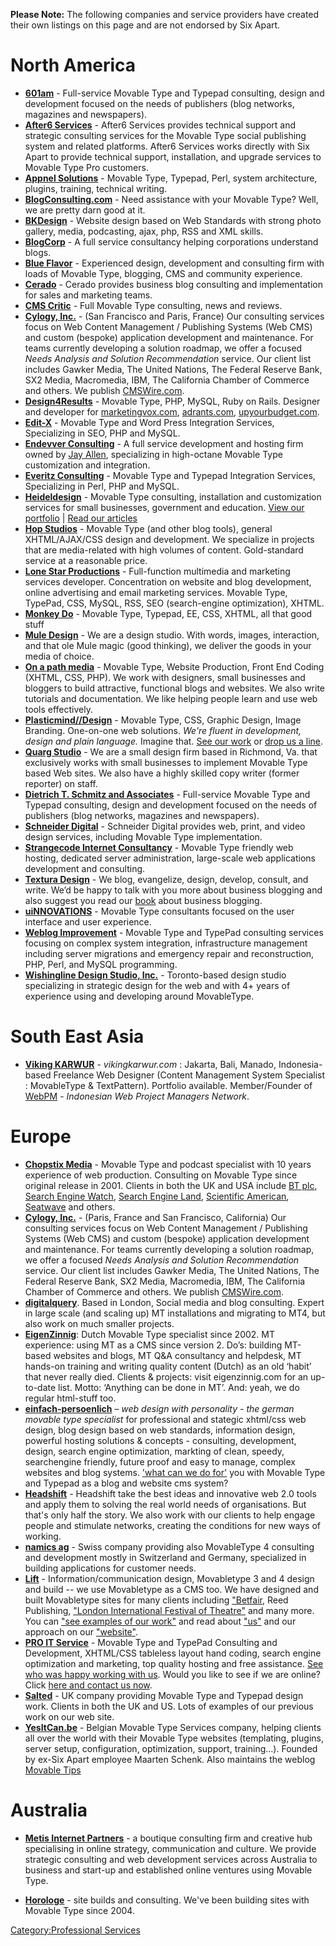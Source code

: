 '''Please Note:''' The following companies and service providers have created their own listings on this page and are not endorsed by Six Apart.

= North America =

* [http://601am.com '''601am'''] - Full-service Movable Type and Typepad consulting, design and development focused on the needs of publishers (blog networks, magazines and newspapers).
* [http://after6services.com/ '''After6 Services'''] - After6 Services provides technical support and strategic consulting services for the Movable Type social publishing system and related platforms.  After6 Services works directly with Six Apart to provide technical support, installation, and upgrade services to Movable Type Pro customers.
* [http://appnel.com/ '''Appnel Solutions'''] - Movable Type, Typepad, Perl, system architecture, plugins, training, technical writing.
* [http://www.blogconsulting.com/ '''BlogConsulting.com'''] - Need assistance with your Movable Type? Well, we are pretty darn good at it.
* [http://www.bkdesign.ca/ '''BKDesign'''] - Website design based on Web Standards with strong photo gallery, media, podcasting, ajax, php, RSS and XML skills.
* [http://www.blogcorp.com/ '''BlogCorp'''] - A full service consultancy helping corporations understand blogs.
* [http://www.blueflavor.com/ '''Blue Flavor'''] -  Experienced design, development and consulting firm with loads of Movable Type, blogging, CMS and community experience.
* [http://www.cerado.com/ '''Cerado'''] - Cerado provides business blog consulting and implementation for sales and marketing teams.
* [http://cmscritic.com/ '''CMS Critic'''] - Full Movable Type consulting, news and reviews.
* [http://www.cylogy.com/ '''Cylogy, Inc.'''] - (San Francisco and Paris, France) Our consulting services focus on Web Content Management / Publishing Systems (Web CMS) and custom (bespoke) application development and maintenance. For teams currently developing a solution roadmap, we offer a focused ''Needs Analysis and Solution Recommendation'' service. Our client list includes Gawker Media, The United Nations, The Federal Reserve Bank, SX2 Media, Macromedia, IBM, The California Chamber of Commerce and others. We publish [http://www.cmswire.com/ CMSWire.com].  
* [http://www.design4results.com '''Design4Results'''] - Movable Type, PHP, MySQL, Ruby on Rails. Designer and developer for [http://www.marketingvox.com marketingvox.com], [http://www.adrants.com adrants.com], [http://www.upyourbudget.com upyourbudget.com].
* [http://www.edit-x.com '''Edit-X'''] - Movable Type and Word Press Integration Services, Specializing in SEO, PHP and MySQL.
* [http://endevver.com '''Endevver Consulting'''] - A full service development and hosting firm owned by [[Jay Allen]], specializing in high-octane Movable Type customization and integration.
* [http://www.everitz.com '''Everitz Consulting'''] - Movable Type and Typepad Integration Services, Specializing in Perl, PHP and MySQL.
* [http://www.heideldesign.com '''Heideldesign'''] - Movable Type consulting, installation and customization services for small businesses, government and education. [http://www.heideldesign.com/web View our portfolio] | [http://www.heideldesign.com/articles Read our articles]
* [http://www.hopstudios.com/ '''Hop Studios'''] - Movable Type (and other blog tools), general XHTML/AJAX/CSS design and development. We specialize in projects that are media-related with high volumes of content. Gold-standard service at a reasonable price.
* [http://www.lonestarproductions.com '''Lone Star Productions'''] - Full-function multimedia and marketing services developer. Concentration on website and blog development, online advertising and email marketing services. Movable Type, TypePad, CSS, MySQL, RSS, SEO (search-engine optimization), XHTML.
* [http://monkeydo.biz '''Monkey Do'''] - Movable Type, Typepad, EE, CSS, XHTML, all that good stuff
* [http://www.muledesign.com/ '''Mule Design'''] - We are a design studio. With words, images, interaction, and that ole Mule magic (good thinking), we deliver the goods in your media of choice.
* [http://www.onapathmedia.com/ '''On a path media'''] - Movable Type, Website Production, Front End Coding (XHTML, CSS, PHP). We work with designers, small businesses and bloggers to build attractive, functional blogs and websites. We also write tutorials and documentation. We like helping people learn and use web tools effectively. 
* [http://www.plasticmind.com '''Plasticmind//Design'''] - Movable Type, CSS, Graphic Design, Image Branding.  One-on-one web solutions.  ''We're fluent in development, design and plain language.''  Imagine that.  [http://plasticmind.com/portfolio/ See our work] or [http://plasticmind.com/contact/ drop us a line].
* [http://www.quarg.com/ '''Quarg Studio'''] - We are a small design firm based in Richmond, Va. that exclusively works with small businesses to implement Movable Type based Web sites. We also have a highly skilled copy writer (former reporter) on staff.
* [http://www.dtschmitz.com/ '''Dietrich T. Schmitz and Associates'''] - Full-service Movable Type and Typepad consulting, design and development focused on the needs of publishers (blog networks, magazines and newspapers).
* [http://schneiderdigital.com/ '''Schneider Digital'''] - Schneider Digital provides web, print, and video design services, including Movable Type implementation.
* [http://www.strangecode.com/ '''Strangecode Internet Consultancy'''] - Movable Type friendly web hosting, dedicated server administration, large-scale web applications development and consulting.
* [http://texturadesign.com/ '''Textura Design'''] - We blog, evangelize, design, develop, consult, and write. We’d be happy to talk with you more about business blogging and also suggest you read our [http://www.blogbusinessbook.com/ book] about business blogging.
* [http://uinnovations.com/ '''uiNNOVATIONS'''] - Movable Type consultants focused on the user interface and user experience.
* [http://www.weblogimprovement.com/ '''Weblog Improvement'''] - Movable Type and TypePad consulting services focusing on complex system integration, infrastructure management including server migrations and emergency repair and reconstruction, PHP, Perl, and MySQL programming.
* [http://www.wishingline.com/ '''Wishingline Design Studio, Inc.'''] - Toronto-based design studio specializing in strategic design for the web and with 4+ years of experience using and developing around MovableType.

= South East Asia =

* [http://www.vikingkarwur.com '''Viking KARWUR'''] - ''vikingkarwur.com'' : Jakarta, Bali, Manado, Indonesia-based Freelance Web Designer (Content Management System Specialist : MovableType & TextPattern). Portfolio available. Member/Founder of [http://groups.yahoo.com/group/webpm/ WebPM] - ''Indonesian Web Project Managers Network''.

= Europe =

* [http://www.chopstixmedia.com/ '''Chopstix Media'''] - Movable Type and podcast specialist with 10 years experience of web production. Consulting on Movable Type since original release in 2001. Clients in both the UK and USA include [http://blog.btbroadbandoffice.com/ BT plc], [http://www.searchenginewatch.com/ Search Engine Watch], [http://www.searchengineland.com/ Search Engine Land], [http://www.60secondscience.com/ Scientific American], [http://www.seatwave.com/ Seatwave] and others.
* [http://www.cylogy.com/ '''Cylogy, Inc.'''] - (Paris, France and San Francisco, California) Our consulting services focus on Web Content Management / Publishing Systems (Web CMS) and custom (bespoke) application development and maintenance. For teams currently developing a solution roadmap, we offer a focused ''Needs Analysis and Solution Recommendation'' service. Our client list includes Gawker Media, The United Nations, The Federal Reserve Bank, SX2 Media, Macromedia, IBM, The California Chamber of Commerce and others. We publish [http://www.cmswire.com/ CMSWire.com]. 
* [http://www.digitalquery.com/ '''digitalquery''']. Based in London, Social media and blog consulting. Expert in large scale (and scaling up) MT installations and migrating to MT4, but also work on much smaller projects. 
* [http://www.eigenzinnig.com/ '''EigenZinnig''']: Dutch Movable Type specialist since 2002. MT experience: using MT as a CMS since version 2. Do’s: building MT-based websites and blogs, MT Q&A consultancy and helpdesk, MT hands-on training and writing quality content (Dutch) as an old ‘habit’ that never really died. Clients & projects: visit eigenzinnig.com for an up-to-date list. Motto: ‘Anything can be done in MT’. And: yeah, we do regular html-stuff too.
* [http://www.einfach-persoenlich.de/ '''einfach-persoenlich'''] – ''web design with personality'' - ''the german movable type specialist'' for professional and stategic xhtml/css web design, blog design based on web standards, information design, powerful hosting solutions & concepts - consulting, development, design, search engine optimization, markting of  clean, speedy, searchengine friendly, future proof and easy to manage, complex websites and blog systems. [http://www.einfach-persoenlich.de/kontakt/ 'what can we do for'] you with Movable Type and Typepad as a blog and website cms system?
* [http://www.headshift.com/ '''Headshift'''] - Headshift take the best ideas and innovative web 2.0 tools and apply them to solving the real world needs of organisations. But that's only half the story. We also work with our clients to help engage people and stimulate networks, creating the conditions for new ways of working.
* [http://www.namics.com '''namics ag'''] - Swiss company providing also MovableType 4 consulting and development mostly in Switzerland and Germany, specialized in building applications for customer needs. 
* [http://www.studiolift.com '''Lift'''] - Information/communication design, Movabletype 3 and 4 design and build -- we use Movabletype as a CMS too.  We have designed and built Movabletype sites for many clients including [http://betting.betfair.com/ "Betfair], Reed Publishing, [http://www.liftfest.org.uk/ "London International Festival of Theatre"] and many more. You can [http://www.studiolift.com/work/ "see examples of our work"] and read about [http://www.studiolift.com/about/ "us"] and our approach on our [http://www.studiolift.com "website"].
* [http://www.pro-it-service.com/ '''PRO IT Service'''] - Movable Type and TypePad Consulting and Development, XHTML/CSS tableless layout hand coding, search engine optimization and marketing, top quality hosting and free assistance. [http://www.pro-it-service.com/en/portfolio.html See who was happy working with us]. Would you like to see if we are online? Click [http://www.pro-it-service.com/en/contact.html here and contact us now].
* [http://www.salted.com/ '''Salted'''] - UK company providing Movable Type and Typepad design work. Clients in both the UK and US. Lots of examples of our previous work on our web site.
* [http://www.yesitcan.be/ '''YesItCan.be'''] - Belgian Movable Type Services company, helping clients all over the world with their Movable Type websites (templating, plugins, server setup, configuration, optimization, support, training...).  Founded by ex-Six Apart employee Maarten Schenk. Also maintains the weblog [http://www.movabletips.com Movable Tips]

= Australia =

* [http://www.metisinternet.com/ '''Metis Internet Partners'''] - a boutique consulting firm and creative hub specialising in online strategy, communication and culture. We provide strategic consulting and web development services across Australia to business and start-up and established online ventures using Movable Type.

* [http://www.horologe.com.au/ '''Horologe'''] - site builds and consulting. We've been building sites with Movable Type since 2004.

[[Category:Professional Services]]

